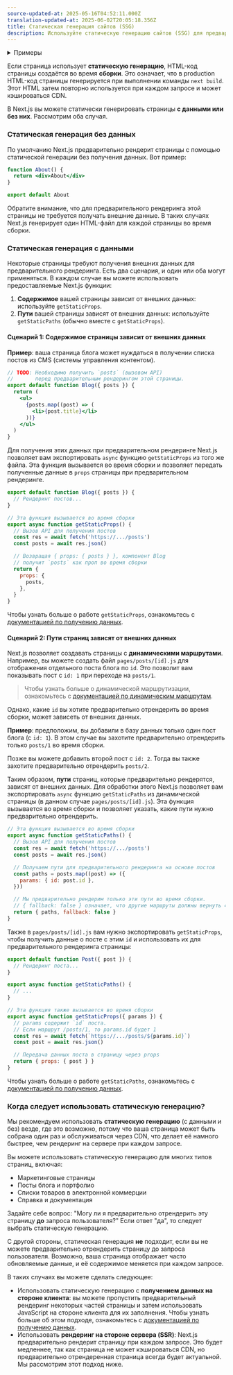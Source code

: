 ```yaml
---
source-updated-at: 2025-05-16T04:52:11.000Z
translation-updated-at: 2025-06-02T20:05:18.356Z
title: Статическая генерация сайтов (SSG)
description: Используйте статическую генерацию сайтов (SSG) для предварительного рендеринга страниц во время сборки.
---
```


<details>
  <summary>Примеры</summary>

- [Пример с Agility CMS](https://github.com/vercel/next.js/tree/canary/examples/cms-agilitycms) ([Демо](https://next-blog-agilitycms.vercel.app/))
- [Пример с Builder.io](https://github.com/vercel/next.js/tree/canary/examples/cms-builder-io) ([Демо](https://cms-builder-io.vercel.app/))
- [Пример с ButterCMS](https://github.com/vercel/next.js/tree/canary/examples/cms-buttercms) ([Демо](https://next-blog-buttercms.vercel.app/))
- [Пример с Contentful](https://github.com/vercel/next.js/tree/canary/examples/cms-contentful) ([Демо](https://app-router-contentful.vercel.app/))
- [Пример с Cosmic](https://github.com/vercel/next.js/tree/canary/examples/cms-cosmic) ([Демо](https://next-blog-cosmic.vercel.app/))
- [Пример с DatoCMS](https://github.com/vercel/next.js/tree/canary/examples/cms-datocms) ([Демо](https://next-blog-datocms.vercel.app/))
- [Пример с DotCMS](https://github.com/vercel/next.js/tree/canary/examples/cms-dotcms) ([Демо](https://nextjs-dotcms-blog.vercel.app/))
- [Пример с Drupal](https://github.com/vercel/next.js/tree/canary/examples/cms-drupal) ([Демо](https://cms-drupal.vercel.app/))
- [Пример с Enterspeed](https://github.com/vercel/next.js/tree/canary/examples/cms-enterspeed) ([Демо](https://next-blog-demo.enterspeed.com/))
- [Пример с GraphCMS](https://github.com/vercel/next.js/tree/canary/examples/cms-graphcms) ([Демо](https://next-blog-graphcms.vercel.app/))
- [Пример с Keystone](https://github.com/vercel/next.js/tree/canary/examples/cms-keystonejs-embedded) ([Демо](https://nextjs-keystone-demo.vercel.app/))
- [Пример с Kontent.ai](https://github.com/vercel/next.js/tree/canary/examples/cms-kontent-ai) ([Демо](https://next-blog-kontent-ai.vercel.app/))
- [Пример с Makeswift](https://github.com/vercel/next.js/tree/canary/examples/cms-makeswift) ([Демо](https://nextjs-makeswift-example.vercel.app/))
- [Пример с Plasmic](https://github.com/vercel/next.js/tree/canary/examples/cms-plasmic) ([Демо](https://nextjs-plasmic-example.vercel.app/))
- [Пример с Prepr](https://github.com/vercel/next.js/tree/canary/examples/cms-prepr) ([Демо](https://next-blog-prepr.vercel.app/))
- [Пример с Prismic](https://github.com/vercel/next.js/tree/canary/examples/cms-prismic) ([Демо](https://next-blog-prismic.vercel.app/))
- [Пример с Sanity](https://github.com/vercel/next.js/tree/canary/examples/cms-sanity) ([Демо](https://next-blog.sanity.build/))
- [Пример с Sitecore XM Cloud](https://github.com/vercel/next.js/tree/canary/examples/cms-sitecore-xmcloud) ([Демо](https://vercel-sitecore-xmcloud-demo.vercel.app/))
- [Пример с Storyblok](https://github.com/vercel/next.js/tree/canary/examples/cms-storyblok) ([Демо](https://next-blog-storyblok.vercel.app/))
- [Пример с Strapi](https://github.com/vercel/next.js/tree/canary/examples/cms-strapi) ([Демо](https://next-blog-strapi.vercel.app/))
- [Пример с TakeShape](https://github.com/vercel/next.js/tree/canary/examples/cms-takeshape) ([Демо](https://next-blog-takeshape.vercel.app/))
- [Пример с Tina](https://github.com/vercel/next.js/tree/canary/examples/cms-tina) ([Демо](https://cms-tina-example.vercel.app/))
- [Пример с Umbraco](https://github.com/vercel/next.js/tree/canary/examples/cms-umbraco) ([Демо](https://nextjs-umbraco-sample-blog.vercel.app/))
- [Пример с Umbraco Heartcore](https://github.com/vercel/next.js/tree/canary/examples/cms-umbraco-heartcore) ([Демо](https://next-blog-umbraco-heartcore.vercel.app/))
- [Пример с Webiny](https://github.com/vercel/next.js/tree/canary/examples/cms-webiny) ([Демо](https://webiny-headlesscms-nextjs-example.vercel.app/))
- [Пример с WordPress](https://github.com/vercel/next.js/tree/canary/examples/cms-wordpress) ([Демо](https://next-blog-wordpress.vercel.app/))
- [Пример Blog Starter](https://github.com/vercel/next.js/tree/canary/examples/blog-starter) ([Демо](https://next-blog-starter.vercel.app/))
- [Static Tweet (Демо)](https://react-tweet.vercel.app/)

</details>

Если страница использует **статическую генерацию**, HTML-код страницы создаётся во время **сборки**. Это означает, что в production HTML-код страницы генерируется при выполнении команды `next build`. Этот HTML затем повторно используется при каждом запросе и может кэшироваться CDN.

В Next.js вы можете статически генерировать страницы **с данными или без них**. Рассмотрим оба случая.

### Статическая генерация без данных

По умолчанию Next.js предварительно рендерит страницы с помощью статической генерации без получения данных. Вот пример:

```jsx
function About() {
  return <div>About</div>
}

export default About
```

Обратите внимание, что для предварительного рендеринга этой страницы не требуется получать внешние данные. В таких случаях Next.js генерирует один HTML-файл для каждой страницы во время сборки.

### Статическая генерация с данными

Некоторые страницы требуют получения внешних данных для предварительного рендеринга. Есть два сценария, и один или оба могут применяться. В каждом случае вы можете использовать предоставляемые Next.js функции:

1. **Содержимое** вашей страницы зависит от внешних данных: используйте `getStaticProps`.
2. **Пути** вашей страницы зависят от внешних данных: используйте `getStaticPaths` (обычно вместе с `getStaticProps`).

#### Сценарий 1: Содержимое страницы зависит от внешних данных

**Пример**: ваша страница блога может нуждаться в получении списка постов из CMS (системы управления контентом).

```jsx
// TODO: Необходимо получить `posts` (вызовом API)
//       перед предварительным рендерингом этой страницы.
export default function Blog({ posts }) {
  return (
    <ul>
      {posts.map((post) => (
        <li>{post.title}</li>
      ))}
    </ul>
  )
}
```

Для получения этих данных при предварительном рендеринге Next.js позволяет вам экспортировать `async` функцию `getStaticProps` из того же файла. Эта функция вызывается во время сборки и позволяет передать полученные данные в `props` страницы при предварительном рендеринге.

```jsx
export default function Blog({ posts }) {
  // Рендеринг постов...
}

// Эта функция вызывается во время сборки
export async function getStaticProps() {
  // Вызов API для получения постов
  const res = await fetch('https://.../posts')
  const posts = await res.json()

  // Возвращая { props: { posts } }, компонент Blog
  // получит `posts` как проп во время сборки
  return {
    props: {
      posts,
    },
  }
}
```

Чтобы узнать больше о работе `getStaticProps`, ознакомьтесь с [документацией по получению данных](/docs/pages/building-your-application/data-fetching/get-static-props).

#### Сценарий 2: Пути страниц зависят от внешних данных

Next.js позволяет создавать страницы с **динамическими маршрутами**. Например, вы можете создать файл `pages/posts/[id].js` для отображения отдельного поста блога по `id`. Это позволит вам показывать пост с `id: 1` при переходе на `posts/1`.

> Чтобы узнать больше о динамической маршрутизации, ознакомьтесь с [документацией по динамическим маршрутам](/docs/pages/building-your-application/routing/dynamic-routes).

Однако, какие `id` вы хотите предварительно отрендерить во время сборки, может зависеть от внешних данных.

**Пример**: предположим, вы добавили в базу данных только один пост блога (с `id: 1`). В этом случае вы захотите предварительно отрендерить только `posts/1` во время сборки.

Позже вы можете добавить второй пост с `id: 2`. Тогда вы также захотите предварительно отрендерить `posts/2`.

Таким образом, **пути** страниц, которые предварительно рендерятся, зависят от внешних данных. Для обработки этого Next.js позволяет вам экспортировать `async` функцию `getStaticPaths` из динамической страницы (в данном случае `pages/posts/[id].js`). Эта функция вызывается во время сборки и позволяет указать, какие пути нужно предварительно отрендерить.

```jsx
// Эта функция вызывается во время сборки
export async function getStaticPaths() {
  // Вызов API для получения постов
  const res = await fetch('https://.../posts')
  const posts = await res.json()

  // Получаем пути для предварительного рендеринга на основе постов
  const paths = posts.map((post) => ({
    params: { id: post.id },
  }))

  // Мы предварительно рендерим только эти пути во время сборки.
  // { fallback: false } означает, что другие маршруты должны вернуть 404.
  return { paths, fallback: false }
}
```

Также в `pages/posts/[id].js` вам нужно экспортировать `getStaticProps`, чтобы получить данные о посте с этим `id` и использовать их для предварительного рендеринга страницы:

```jsx
export default function Post({ post }) {
  // Рендеринг поста...
}

export async function getStaticPaths() {
  // ...
}

// Эта функция также вызывается во время сборки
export async function getStaticProps({ params }) {
  // params содержит `id` поста.
  // Если маршрут /posts/1, то params.id будет 1
  const res = await fetch(`https://.../posts/${params.id}`)
  const post = await res.json()

  // Передача данных поста в страницу через props
  return { props: { post } }
}
```

Чтобы узнать больше о работе `getStaticPaths`, ознакомьтесь с [документацией по получению данных](/docs/pages/building-your-application/data-fetching/get-static-paths).

### Когда следует использовать статическую генерацию?

Мы рекомендуем использовать **статическую генерацию** (с данными и без) везде, где это возможно, потому что ваша страница может быть собрана один раз и обслуживаться через CDN, что делает её намного быстрее, чем рендеринг на сервере при каждом запросе.

Вы можете использовать статическую генерацию для многих типов страниц, включая:

- Маркетинговые страницы
- Посты блога и портфолио
- Списки товаров в электронной коммерции
- Справка и документация

Задайте себе вопрос: "Могу ли я предварительно отрендерить эту страницу **до** запроса пользователя?" Если ответ "да", то следует выбрать статическую генерацию.

С другой стороны, статическая генерация **не** подходит, если вы не можете предварительно отрендерить страницу до запроса пользователя. Возможно, ваша страница отображает часто обновляемые данные, и её содержимое меняется при каждом запросе.

В таких случаях вы можете сделать следующее:

- Использовать статическую генерацию с **получением данных на стороне клиента**: вы можете пропустить предварительный рендеринг некоторых частей страницы и затем использовать JavaScript на стороне клиента для их заполнения. Чтобы узнать больше об этом подходе, ознакомьтесь с [документацией по получению данных](/docs/pages/building-your-application/data-fetching/client-side).
- Использовать **рендеринг на стороне сервера (SSR)**: Next.js предварительно рендерит страницу при каждом запросе. Это будет медленнее, так как страница не может кэшироваться CDN, но предварительно отрендеренная страница всегда будет актуальной. Мы рассмотрим этот подход ниже.